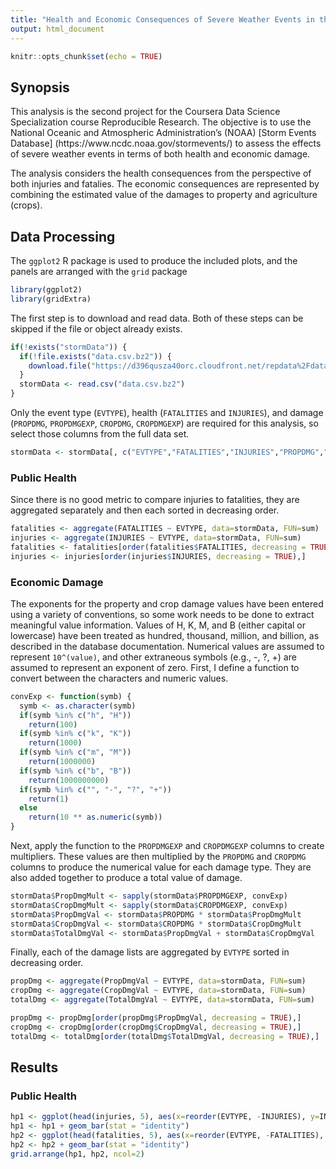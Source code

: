 ```yaml
---
title: "Health and Economic Consequences of Severe Weather Events in the US"
output: html_document
---
```


```r
knitr::opts_chunk$set(echo = TRUE)
```

## Synopsis

This analysis is the second project for the Coursera Data Science Specialization course Reproducible Research.  The objective is to use the National Oceanic and Atmospheric Administration's (NOAA) [Storm Events Database] (https://www.ncdc.noaa.gov/stormevents/) to assess the effects of severe weather events in terms of both health and economic damage.  

The analysis considers the health consequences from the perspective of both injuries and fatalies.  The economic consequences are represented by combining the estimated value of the damages to property and agriculture (crops).

## Data Processing

The `ggplot2` R package is used to produce the included plots, and the panels are arranged with the `grid` package
``` r
library(ggplot2)
library(gridExtra)
```

The first step is to download and read data.  Both of these steps can be skipped if the file or object already exists.
``` r
if(!exists("stormData")) {
  if(!file.exists("data.csv.bz2")) {
    download.file("https://d396qusza40orc.cloudfront.net/repdata%2Fdata%2FStormData.csv.bz2", "./data.csv.bz2")
  }
  stormData <- read.csv("data.csv.bz2")
}
```

Only the event type (`EVTYPE`), health (`FATALITIES` and `INJURIES`), and damage (`PROPDMG`, `PROPDMGEXP`, `CROPDMG`, `CROPDMGEXP`) are required for this analysis, so select those columns from the full data set.
``` r
stormData <- stormData[, c("EVTYPE","FATALITIES","INJURIES","PROPDMG","PROPDMGEXP","CROPDMG","CROPDMGEXP")]
```


### Public Health 

Since there is no good metric to compare injuries to fatalities, they are aggregated separately and then each sorted in decreasing order.
``` r
fatalities <- aggregate(FATALITIES ~ EVTYPE, data=stormData, FUN=sum)
injuries <- aggregate(INJURIES ~ EVTYPE, data=stormData, FUN=sum)
fatalities <- fatalities[order(fatalities$FATALITIES, decreasing = TRUE),]
injuries <- injuries[order(injuries$INJURIES, decreasing = TRUE),]
```


### Economic Damage

The exponents for the property and crop damage values have been entered using a variety of conventions, so some work needs to be done to extract meaningful value information. Values of H, K, M, and B (either capital or lowercase) have been treated as hundred, thousand, million, and billion, as described in the database documentation.  Numerical values are assumed to represent `10^(value)`, and other extraneous symbols (e.g., -, ?, +) are assumed to represent an exponent of zero.  First, I define a function to convert between the characters and numeric values.
```r
convExp <- function(symb) {
  symb <- as.character(symb)
  if(symb %in% c("h", "H"))
    return(100)
  if(symb %in% c("k", "K"))
    return(1000)
  if(symb %in% c("m", "M"))
    return(1000000)
  if(symb %in% c("b", "B"))
    return(1000000000)
  if(symb %in% c("", "-", "?", "+"))
    return(1)
  else
    return(10 ** as.numeric(symb))
}
```

Next, apply the function to the `PROPDMGEXP` and `CROPDMGEXP` columns to create multipliers.  These values are then multiplied by the `PROPDMG` and `CROPDMG` columns to produce the numerical value for each damage type.  They are also added together to produce a total value of damage.
``` r
stormData$PropDmgMult <- sapply(stormData$PROPDMGEXP, convExp)
stormData$CropDmgMult <- sapply(stormData$CROPDMGEXP, convExp)
stormData$PropDmgVal <- stormData$PROPDMG * stormData$PropDmgMult
stormData$CropDmgVal <- stormData$CROPDMG * stormData$CropDmgMult
stormData$TotalDmgVal <- stormData$PropDmgVal + stormData$CropDmgVal
```

Finally, each of the damage lists are aggregated by `EVTYPE` sorted in decreasing order.
``` r
propDmg <- aggregate(PropDmgVal ~ EVTYPE, data=stormData, FUN=sum)
cropDmg <- aggregate(CropDmgVal ~ EVTYPE, data=stormData, FUN=sum)
totalDmg <- aggregate(TotalDmgVal ~ EVTYPE, data=stormData, FUN=sum)

propDmg <- propDmg[order(propDmg$PropDmgVal, decreasing = TRUE),]
cropDmg <- cropDmg[order(cropDmg$CropDmgVal, decreasing = TRUE),]
totalDmg <- totalDmg[order(totalDmg$TotalDmgVal, decreasing = TRUE),]
```

## Results
### Public Health

``` r
hp1 <- ggplot(head(injuries, 5), aes(x=reorder(EVTYPE, -INJURIES), y=INJURIES))
hp1 <- hp1 + geom_bar(stat = "identity")
hp2 <- ggplot(head(fatalities, 5), aes(x=reorder(EVTYPE, -FATALITIES), y=FATALITIES))
hp2 <- hp2 + geom_bar(stat = "identity")
grid.arrange(hp1, hp2, ncol=2)
```